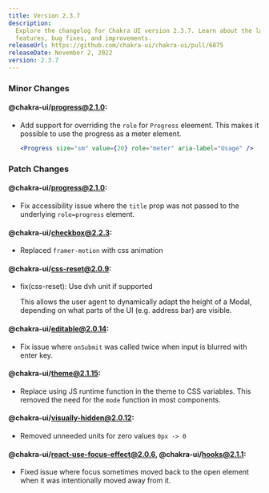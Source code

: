 ```yaml
---
title: Version 2.3.7
description:
  Explore the changelog for Chakra UI version 2.3.7. Learn about the latest
  features, bug fixes, and improvements.
releaseUrl: https://github.com/chakra-ui/chakra-ui/pull/6875
releaseDate: November 2, 2022
version: 2.3.7
---
```


### Minor Changes

#### @chakra-ui/progress@2.1.0:

- Add support for overriding the `role` for `Progress` eleement. This makes it
  possible to use the progress as a meter element.

  ```jsx live=false
  <Progress size="sm" value={20} role="meter" aria-label="Usage" />
  ```

### Patch Changes

#### @chakra-ui/progress@2.1.0:

- Fix accessibility issue where the `title` prop was not passed to the
  underlying `role=progress` element.

#### @chakra-ui/checkbox@2.2.3:

- Replaced `framer-motion` with css animation

#### @chakra-ui/css-reset@2.0.9:

- fix(css-reset): Use dvh unit if supported

  This allows the user agent to dynamically adapt the height of a Modal,
  depending on what parts of the UI (e.g. address bar) are visible.

#### @chakra-ui/editable@2.0.14:

- Fix issue where `onSubmit` was called twice when input is blurred with enter
  key.

#### @chakra-ui/theme@2.1.15:

- Replace using JS runtime function in the theme to CSS variables. This removed
  the need for the `mode` function in most components.

#### @chakra-ui/visually-hidden@2.0.12:

- Removed unneeded units for zero values `0px -> 0`

#### @chakra-ui/react-use-focus-effect@2.0.6, @chakra-ui/hooks@2.1.1:

- Fixed issue where focus sometimes moved back to the open element when it was
  intentionally moved away from it.
